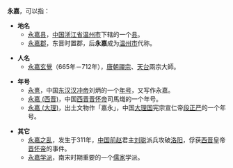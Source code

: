 '''永嘉'''，可以指：

*'''地名'''
**[[永嘉县|永嘉县]]，[[中国|中国]][[浙江省|浙江省]][[温州市|温州市]]下辖的一个[[县|县]]。
**[[永嘉郡|永嘉郡]]，东晋时置郡，后'''永嘉'''成为[[温州市|温州市]]代称。

*'''人名'''
**[[永嘉玄覺|永嘉玄覺]]（665年－712年），[[唐朝|唐朝]][[禪宗|禪宗]]、[[天台宗|天台]]兩宗大師。

*'''年号'''
**[[永憙|永憙]]，中国[[东汉|东汉]][[汉冲帝|汉冲帝]]刘炳的一个[[年号|年号]]，又写作永嘉。
**[[永嘉_(西晋)|永嘉 (西晋)]]，中国[[西晋|西晋]][[晋怀帝|晋怀帝]]司馬熾的一个年号。
**[[嘉永_(大理)|永嘉 (大理)]]，出土文物作「嘉永」，中国[[大理国|大理国]]宪宗宣仁帝[[段正严|段正严]]的一个年号。

*'''其它'''
**[[永嘉之乱|永嘉之乱]]，发生于311年，[[中国|中国]][[前赵|前赵]]君主[[刘聪|刘聪]]派兵攻破[[洛阳|洛阳]]，俘获[[西晋|西晋]]皇帝[[晋怀帝|晋怀帝]]的事件。
**[[永嘉学派|永嘉学派]]，南宋时期重要的一个[[儒家|儒家]]学派。

{{Disambig|cat=二字中國相關消歧義}}